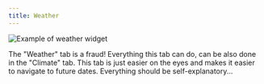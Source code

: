 ```yaml
---
title: Weather
---
```



![Example of weather widget](../../../assets/weather.png)

The "Weather" tab is a fraud! Everything this tab can do, can be also done in the "Climate" tab. This tab is just easier on the eyes
and makes it easier to navigate to future dates. Everything should be self-explanatory...
